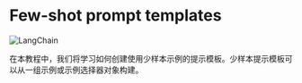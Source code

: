 # Few-shot prompt templates

![LangChain](https://pica.zhimg.com/50/v2-56e8bbb52aa271012541c1fe1ceb11a2_r.gif 'LangChain中文网')

在本教程中，我们将学习如何创建使用少样本示例的提示模板。少样本提示模板可以从一组示例或示例选择器对象构建。


<Example/>

